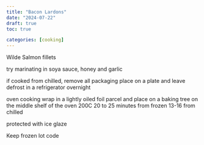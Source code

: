 ```yaml
---
title: "Bacon Lardons"
date: "2024-07-22"
draft: true
toc: true

categories: [cooking]
---
```


Wilde Salmon fillets

 try marinating in soya sauce, honey and garlic

 if cooked from chilled, remove all packaging place on a plate and leave defrost in a refrigerator overnight

  oven cooking wrap in a lightly oiled foil parcel and place on a baking tree on the middle shelf of the oven  200C 20 to 25 minutes from frozen  13-16 from chilled

 protected with ice glaze

Keep frozen
lot code
